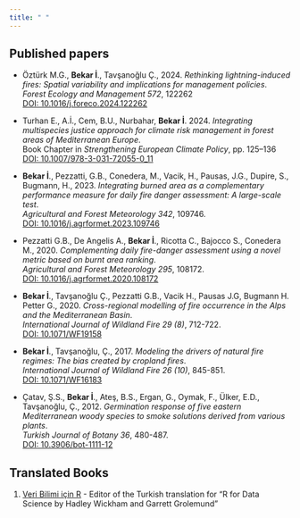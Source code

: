 ```yaml
---
title: " "
---
```


## Published papers

- Öztürk M.G., **Bekar İ**., Tavşanoğlu Ç., 2024. *Rethinking lightning-induced fires: Spatial variability and implications for management policies*.\
    *Forest Ecology and Management 572*, 122262\
          [DOI: 10.1016/j.foreco.2024.122262](https://www.sciencedirect.com/science/article/pii/S0378112724005747)

- Turhan E., A.İ., Cem, B.U., Nurbahar, **Bekar İ**. 2024. *Integrating multispecies justice approach for climate risk management in forest areas of Mediterranean Europe*.\
    Book Chapter in *Strengthening European Climate Policy*, pp. 125–136 \
        [DOI: 10.1007/978-3-031-72055-0_11](https://library.oapen.org/bitstream/handle/20.500.12657/93862/978-3-031-72055-0.pdf?sequence=1#page=18.13) 

- **Bekar İ**., Pezzatti, G.B., Conedera, M., Vacik, H., Pausas, J.G., Dupire, S., Bugmann, H., 2023. *Integrating burned area as a complementary performance measure for daily fire danger assessment: A large-scale test*.\
    *Agricultural and Forest Meteorology 342*, 109746.\
          [DOI: 10.1016/j.agrformet.2023.109746](https://doi.org/10.1016/j.agrformet.2023.109746)

-  Pezzatti G.B., De Angelis A., **Bekar İ**., Ricotta C., Bajocco S., Conedera M., 2020. *Complementing daily fire-danger assessment using a novel metric based on burnt area ranking*.\
    *Agricultural and Forest Meteorology 295*, 108172.\
    [DOI: 10.1016/j.agrformet.2020.108172](https://doi.org/10.1016/j.agrformet.2020.108172)

-  **Bekar İ**., Tavşanoğlu Ç., Pezzatti G.B., Vacik H., Pausas J.G, Bugmann H. Petter G., 2020. *Cross-regional modelling of fire occurrence in the Alps and the Mediterranean Basin*.\
    *International Journal of Wildland Fire 29 (8)*, 712-722.\
    [DOI: 10.1071/WF19158](https://doi.org/10.1071/WF19158)

-  **Bekar İ**., Tavşanoğlu, Ç., 2017. *Modeling the drivers of natural fire regimes: The bias created by cropland fires*.\
    *International Journal of Wildland Fire 26 (10)*, 845-851.\
    [DOI: 10.1071/WF16183](https://doi.org/10.1071/WF16183)

-  Çatav, Ş.S., **Bekar İ**., Ateş, B.S., Ergan, G., Oymak, F., Ülker, E.D., Tavşanoğlu, Ç., 2012. *Germination response of five eastern Mediterranean woody species to smoke solutions derived from various plants*.\
    *Turkish Journal of Botany 36*, 480-487.\
    [DOI: 10.3906/bot-1111-12](https://doi.org/10.3906/bot-1111-12)

## Translated Books

1.  [Veri Bilimi için R](http://tr.r4ds.hadley.nz) - Editor of the Turkish translation for "R for Data Science by Hadley Wickham and Garrett Grolemund"
